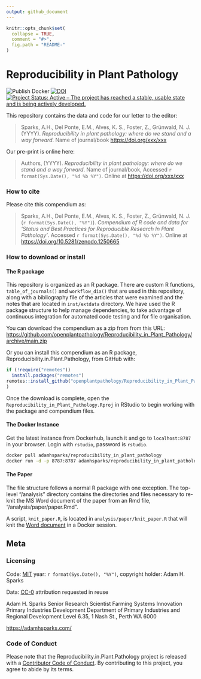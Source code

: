 ```yaml
---
output: github_document
---
```


<!-- README.md is generated from README.Rmd. Please edit that file -->

```r
knitr::opts_chunk$set(
  collapse = TRUE,
  comment = "#>",
  fig.path = "README-"
)
```

# Reproducibility in Plant Pathology
<!-- badges: start -->
![Publish Docker](https://github.com/openplantpathology/Reproducibility_in_Plant_Pathology/workflows/Publish%20Docker/badge.svg)
[![DOI](https://zenodo.org/badge/62676177.svg)](https://zenodo.org/badge/latestdoi/62676177)
[![Project Status: Active – The project has reached a stable, usable state and is being actively developed.](http://www.repostatus.org/badges/latest/active.svg)](http://www.repostatus.org/#active)
<!-- badges: end -->

This repository contains the data and code for our letter to the editor:

> Sparks, A.H., Del Ponte, E.M., Alves, K. S., Foster, Z., Grünwald, N. J. (YYYY). _Reproducibility in plant pathology: where do we stand and a way forward_. Name of journal/book <https://doi.org/xxx/xxx>

Our pre-print is online here:

> Authors, (YYYY). _Reproducibility in plant pathology: where do we stand and a way forward_. Name of journal/book, Accessed `r format(Sys.Date(), "%d %b %Y")`. Online at <https://doi.org/xxx/xxx>


### How to cite

Please cite this compendium as:

> Sparks, A.H., Del Ponte, E.M., Alves, K. S., Foster, Z., Grünwald, N. J. (`r format(Sys.Date(), "%Y")`). _Compendium of R code and data for 'Status and Best Practices for Reproducible Research In Plant Pathology'_. Accessed `r format(Sys.Date(), "%d %b %Y")`. Online at <https://doi.org/10.5281/zenodo.1250665>

### How to download or install

#### The R package

This repository is organized as an R package. There are custom R functions, 
`table_of_journals()` and `workflow_dia()` that are used in this repository, along with a bibliography file of the articles that were examined and the notes that are located in `inst/extdata` directory.
We have used the R package structure to help manage dependencies, to take advantage of continuous integration for automated code testing and for file organisation.

You can download the compendium as a zip from from this URL: <https://github.com/openplantpathology/Reproducibility_in_Plant_Pathology/archive/main.zip>

Or you can install this compendium as an R package, Reproducibility.in.Plant.Pathology, from GitHub with:
```r
if (!require("remotes"))
  install.packages("remotes")
remotes::install_github("openplantpathology/Reproducibility_in_Plant_Pathology"
)
```

Once the download is complete, open the `Reproducibility_in_Plant_Pathology.Rproj` in RStudio to begin working with the package and compendium files.

#### The Docker Instance

Get the latest instance from Dockerhub, launch it and go to `localhost:8787` in your browser.
Login with `rstudio`, password is `rstudio`.

```bash
docker pull adamhsparks/reproducibility_in_plant_pathology
docker run -d -p 8787:8787 adamhsparks/reproducibility_in_plant_pathology
```

#### The Paper

The file structure follows a normal R package with one exception.
The top-level "/analysis" directory contains the directories and files necessary to re-knit the MS Word document of the paper from an Rmd file, "/analysis/paper/paper.Rmd".

A script, `knit_paper.R`, is located in `analysis/paper/knit_paper.R` that will knit the [Word document](analysis/paper/paper.docx) in a Docker session.

## Meta

### Licensing

Code: [MIT](http://opensource.org/licenses/MIT) year: `r format(Sys.Date(), "%Y")`, copyright holder: Adam H. Sparks

Data: [CC-0](http://creativecommons.org/publicdomain/zero/1.0/) attribution requested in reuse

Adam H. Sparks
Senior Research Scientist
Farming Systems Innovation
Primary Industries Development
Department of Primary Industries and Regional Development
Level 6.35, 1 Nash St., Perth WA 6000

<https://adamhsparks.com/>

### Code of Conduct

Please note that the Reproducibility.in.Plant.Pathology project is released with a [Contributor Code of Conduct](https://openplantpathology.github.io/Reproducible.Plant.Pathology/CODE_OF_CONDUCT.html).
By contributing to this project, you agree to abide by its terms.
